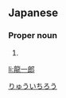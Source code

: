 ==Japanese==
{{ja-kanjitab|りゅう|いち|ろう|yomi=o}}

===Proper noun===
{{ja-pos|proper|りゅういちろう}}

# {{given name|male|lang=ja}}

[[Category:Japanese male given names|りゅういちろう]]

[[li:龍一郎]]